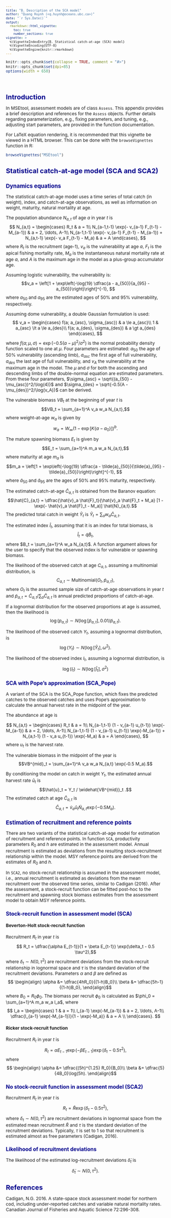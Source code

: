 ---
title: "B. Description of the SCA model"
author: "Quang Huynh (<q.huynh@oceans.ubc.ca>)"
date: "`r Sys.Date()`"
output:
  rmarkdown::html_vignette:
    toc: true
    number_sections: true
vignette: >
  %\VignetteIndexEntry{B. Statistical catch-at-age (SCA) model}
  %\VignetteEncoding{UTF-8}
  %\VignetteEngine{knitr::rmarkdown}
---
<script type="text/x-mathjax-config">
  MathJax.Hub.Config({ TeX: { equationNumbers: {autoNumber: "all"} } });
</script>

<style type="text/css">

body{ /* Normal  */
   font-size: 12px;
}
td {  /* Table  */
   font-size: 8px;
}
h1 { /* Header 1 */
 font-size: 18px;
 color: DarkBlue;
}
h2 { /* Header 2 */
 font-size: 15px;
 color: DarkBlue;
}
h3 { /* Header 3 */
 font-size: 14px;
 color: DarkBlue;
}
code.r{ /* Code block */
  font-size: 10px;
}
pre { /* Code block */
  font-size: 10px
}
</style>


```{r set options, echo = FALSE}
knitr::opts_chunk$set(collapse = TRUE, comment = "#>")
knitr::opts_chunk$set(dpi=85)
options(width = 650)
```

<br>

# Introduction

In MSEtool, assessment models are of class `Assess`. This appendix provides a brief description and references for the `Assess` objects. Further details regarding parameterization, e.g., fixing parameters, and tuning, e.g., adjusting start parameters, are provided in the function documentation.

For LaTeX equation rendering, it is recommended that this vignette be viewed in a HTML browser. This can be done with the `browseVignettes` function in R:

```{r, eval = FALSE}
browseVignettes("MSEtool")
```

# Statistical catch-at-age model (SCA and SCA2)
## Dynamics equations
The statistical catch-at-age model uses a time series of total catch (in weight), index, and catch-at-age observations, as well as information on weight, maturity, natural mortality at age.

The population abundance $N_{a,t}$ of age $a$ in year $t$ is
$$ N_{a,t} =
\begin{cases}
      R_t & a = 1\\
      N_{a-1,t-1} \exp(- v_{a-1} F_{t-1} - M_{a-1}) & a = 2, \ldots, A-1\\
      N_{a-1,t-1} \exp(- v_{a-1} F_{t-1} - M_{a-1}) + N_{a,t-1} \exp(- v_a F_{t-1} - M_a) & a = A
\end{cases},
$$
where $R_t$ is the recruitment (age-1), $v_a$ is the vulnerability at age $a$, $F_t$ is the apical fishing mortality rate, $M_a$ is the instantaneous natural mortality rate at age $a$, and $A$ is the maximum age in the model as a plus-group accumulator age.

Assuming logistic vulnerability, the vulnerability is:
$$v_a = \left[1 + \exp\left(-\log(19) \dfrac{a - a_{50}}{a_{95} - a_{50}}\right)\right]^{-1}, $$
where $a_{50}$ and $a_{95}$ are the estimated ages of 50% and 95% vulnerability, respectively.

Assuming dome vulnerability, a double Gaussian formulation is used:
$$ v_a =
\begin{cases}
      f(a; a_{asc}, \sigma_{asc}) & a \le a_{asc}\\
      1 & a_{asc} \lt a \le a_{des}\\
      f(a; a_{des}, \sigma_{des}) & a \gt a_{des}
\end{cases},
$$
where $f(a; \mu, \sigma) = \exp(-0.5 (a - \mu)^2/\sigma^2)$ is the normal probability density function scaled to one at $\mu$. Four parameters are estimated: $a_{50}$ the age of 50% vulnerability (ascending limb), $a_{asc}$ the first age of full vulnerability, $a_{des}$ the last age of full vulnerability, and $v_A$ the vulnerability at the maximum age in the model. The $\mu$ and $\sigma$ for both the ascending and descending limbs of the double-normal equation are estimated parameters. From these four parameters, $\sigma_{asc} = \sqrt{(a_{50} - \mu_{asc})^2/\log(4)}$ and $\sigma_{des} = \sqrt{-0.5(A - \mu_{des})^2/\log(v_A)}$ can be derived.

The vulnerable biomass $VB_t$ at the beginning of year $t$ is
$$VB_t = \sum_{a=1}^A v_a w_a N_{a,t},$$
where weight-at-age $w_a$ is given by
$$w_a = W_{\infty}(1 - \exp[K\{a-a_0\}])^b.$$

The mature spawning biomass $E_t$ is given by
$$E_t = \sum_{a=1}^A m_a w_a N_{a,t},$$
where maturity at age $m_a$ is
$$m_a = \left[1 + \exp\left(-\log(19) \dfrac{a - \tilde{a}_{50}}{\tilde{a}_{95} - \tilde{a}_{50}}\right)\right]^{-1}, $$
where $\tilde{a}_{50}$ and $\tilde{a}_{95}$ are the ages of 50% and 95% maturity, respectively.

The estimated catch-at-age $\hat{C}_{a,t}$ is obtained from the Baranov equation:
$$\hat{C}_{a,t} = \dfrac{\hat{v}_a \hat{F}_t}{\hat{v}_a \hat{F}_t + M_a} [1 - \exp(- \hat{v}_a \hat{F}_t - M_a)] \hat{N}_{a,t}.$$
The predicted total catch in weight $\hat{Y}_t$ is
$\hat{Y}_t = \sum_a w_a \hat{C}_{a,t}.$

The estimated index $\hat{I}_t$, assuming that it is an index for total biomass, is
$$ \hat{I}_t = \hat{q} \hat{B}_t,$$
where $B_t = \sum_{a=1}^A w_a N_{a,t}$. A function argument allows for the user to specify that the observed index is for vulnerable or spawning biomass.

The likelihood of the observed catch at age $C_{a,t}$, assuming a multinomial distribution, is
$$ C_{a,t} \sim \textrm{Multinomial}(O_t, \hat{p}_{a,t}), $$
where $O_t$ is the assumed sample size of catch-at-age observations in year $t$ and $\hat{p}_{a,t} = \hat{C}_{a,t}/\sum_a\hat{C}_{a,t}$ is annual predicted
proportions of catch-at-age.

If a lognormal distribution for the observed proportions at age is assumed, then the likelihood is
$$\log(p_{a,t}) \sim N(\log[\hat{p}_{a,t}], 0.01/\hat{p}_{a,t}).$$

The likelihood of the observed catch $Y_t$, assuming a lognormal distribution, is
$$\log(Y_t) \sim N(\log[\hat{Y}_t], \omega^2).$$

The likelihood of the observed index $I_t$, assuming a lognormal distribution, is
$$\log(I_t) \sim N(\log[\hat{I}_t], \sigma^2)$$

### SCA with Pope's approximation (SCA_Pope)
A variant of the SCA is the SCA_Pope function, which fixes the predicted catches to the observed catches and uses Pope's approximation to calculate the annual harvest rate in the midpoint of the year.

The abundance at age is

$$ N_{a,t} =
\begin{cases}
      R_t & a = 1\\
      N_{a-1,t-1} (1 - v_{a-1} u_{t-1}) \exp(-M_{a-1}) & a = 2, \ldots, A-1\\
      N_{a-1,t-1} (1 - v_{a-1} u_{t-1}) \exp(-M_{a-1}) + N_{a,t-1} (1 - v_a u_{t-1}) \exp(-M_a) & a = A
\end{cases},
$$
where $u_t$ is the harvest rate.

The vulnerable biomass in the midpoint of the year is
$$VB^{mid}_t = \sum_{a=1}^A v_a w_a N_{a,t} \exp(-0.5 M_a).$$

By conditioning the model on catch in weight $Y_t$, the estimated annual harvest rate $\hat{u}_t$ is
$$\hat{u}_t = Y_t / \widehat{VB^{mid}}_t .$$
The estimated catch at age $\hat{C}_{a,t}$ is
$$\hat{C}_{a,t} = \hat{v}_a \hat{u}_t \hat{N}_{a,t} \exp(-0.5 M_a).$$


## Estimation of recruitment and reference points

There are two variants of the statistical catch-at-age model for estimation of recruitment and reference points. In function `SCA`, productivity parameters $R_0$ and $h$ are estimated in the assessment model. Annual recruitment is estimated as deviations from the resulting stock-recruitment relationship within the model. MSY reference points are derived from the estimates of $R_0$ and $h$.

In `SCA2`, no stock-recruit relationship is assumed in the assessment model, i.e., annual recruitment is estimated as deviations from the mean recruitment over the observed time series, similar to Cadigan (2016). After the assessment, a stock-recruit function can be fitted post-hoc to the recruitment and spawning stock biomass estimates from the assessment model to obtain MSY reference points.

### Stock-recruit function in assessment model (SCA)

#### Beverton-Holt stock-recruit function

Recruitment $R_t$ in year $t$ is
$$ R_t = \dfrac{\alpha E_{t-1}}{1 + \beta E_{t-1}} \exp(\delta_t - 0.5 \tau^2),$$
where $\delta_t \sim N(0, \tau^2)$ are recruitment deviations from the stock-recruit relationship in lognormal space and $\tau$ is the standard deviation of the recruitment deviations. Parameters $\alpha$ and $\beta$ are defined as
$$ \begin{align}
\alpha &= \dfrac{4hR_0}{(1-h)B_0}\\
\beta &= \dfrac{5h-1}{(1-h)B_0},
\end{align}$$
where $B_0 = R_0 \phi_0$. The biomass per recruit $\phi_0$ is calculated as $\phi_0 = \sum_{a=1}^A m_a w_a l_a$, where
$$
l_a =
\begin{cases}
      1 & a = 1\\
      l_{a-1} \exp(-M_{a-1}) & a = 2, \ldots, A-1\\
      \dfrac{l_{a-1} \exp(-M_{a-1})}{1 - \exp(-M_a)} & a = A \\
\end{cases}.
$$

#### Ricker stock-recruit function

Recruitment $R_t$ in year $t$ is
$$ R_t = \alpha E_{t-1} \exp(-\beta E_{t-1}) \exp(\delta_t - 0.5 \tau^2),$$
where
$$ \begin{align}
\alpha &= \dfrac{(5h)^{1.25} R_0}{B_0}\\
\beta &= \dfrac{5}{4B_0}\log(5h).
\end{align}$$


### No stock-recruit function in assessment model (SCA2)

Recruitment $R_t$ in year $t$ is
$$R_t = \bar{R} \exp(\delta_t - 0.5 \tau^2), $$
where $\delta_t \sim N(0, \tau^2)$ are recruitment deviations in lognormal space from the estimated mean recruitment $\bar{R}$ and $\tau$ is the standard deviation of the recruitment deviations. Typically, $\tau$ is set to 1 so that recruitment is estimated almost as free parameters (Cadigan, 2016).

### Likelihood of recruitment deviations
The likelihood of the estimated log-recruitment deviations $\hat{\delta}_t$ is
$$\hat{\delta}_t \sim N(0, \tau^2).$$

# References

Cadigan, N.G. 2016. A state-space stock assessment model for northern cod, including under-reported catches and variable natural mortality rates. Canadian Journal of Fisheries and Aquatic Science 72:296-308.
